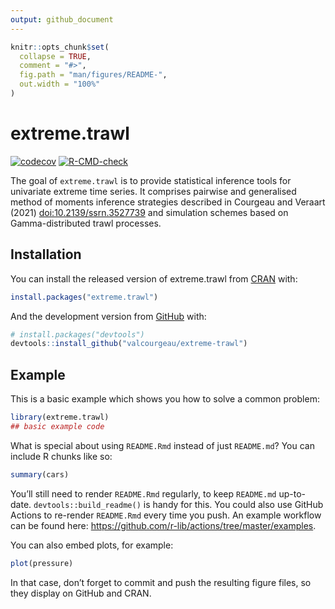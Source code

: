 ```yaml
---
output: github_document
---
```


<!-- README.md is generated from README.Rmd. Please edit that file -->

```r
knitr::opts_chunk$set(
  collapse = TRUE,
  comment = "#>",
  fig.path = "man/figures/README-",
  out.width = "100%"
)
```

# extreme.trawl

<!-- badges: start -->
[![codecov](https://codecov.io/gh/valcourgeau/extreme-trawl/branch/master/graph/badge.svg?token=DHLBP4BLP0)](https://codecov.io/gh/valcourgeau/extreme-trawl)
[![R-CMD-check](https://github.com/valcourgeau/extreme-trawl/workflows/R-CMD-check/badge.svg)](https://github.com/valcourgeau/extreme-trawl/actions)
<!-- badges: end -->

The goal of `extreme.trawl` is to provide statistical inference tools for
univariate extreme time series.  It comprises pairwise and generalised method
of moments inference strategies described in Courgeau and Veraart (2021)
<doi:10.2139/ssrn.3527739> and simulation schemes based on Gamma-distributed
trawl processes.

## Installation

You can install the released version of extreme.trawl from [CRAN](https://CRAN.R-project.org) with:

``` r
install.packages("extreme.trawl")
```

And the development version from [GitHub](https://github.com/) with:

``` r
# install.packages("devtools")
devtools::install_github("valcourgeau/extreme-trawl")
```
## Example

This is a basic example which shows you how to solve a common problem:

```r
library(extreme.trawl)
## basic example code
```

What is special about using `README.Rmd` instead of just `README.md`? You can include R chunks like so:

```r
summary(cars)
```

You'll still need to render `README.Rmd` regularly, to keep `README.md` up-to-date. `devtools::build_readme()` is handy for this. You could also use GitHub Actions to re-render `README.Rmd` every time you push. An example workflow can be found here: <https://github.com/r-lib/actions/tree/master/examples>.

You can also embed plots, for example:

```r
plot(pressure)
```

In that case, don't forget to commit and push the resulting figure files, so they display on GitHub and CRAN.
